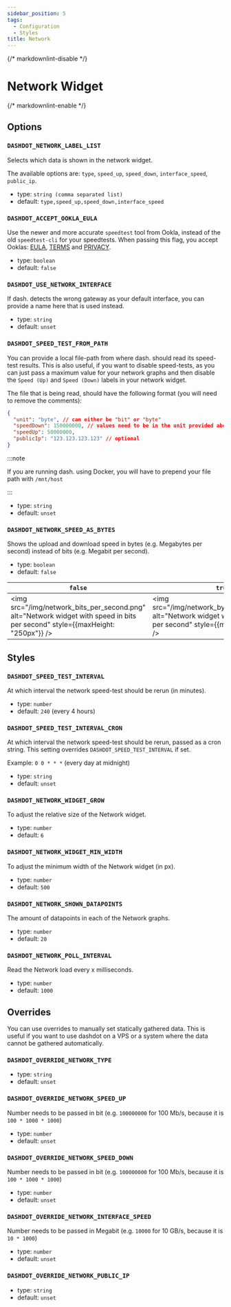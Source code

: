 ```yaml
---
sidebar_position: 5
tags:
  - Configuration
  - Styles
title: Network
---
```


{/* markdownlint-disable */}

# Network Widget

{/* markdownlint-enable */}

## Options

### `DASHDOT_NETWORK_LABEL_LIST`

Selects which data is shown in the network widget.

The available options are: `type`, `speed_up`, `speed_down`, `interface_speed`, `public_ip`.

- type: `string (comma separated list)`
- default: `type,speed_up,speed_down,interface_speed`

### `DASHDOT_ACCEPT_OOKLA_EULA`

Use the newer and more accurate `speedtest` tool from Ookla, instead of the old `speedtest-cli` for your speedtests.
When passing this flag, you accept Ooklas: [EULA](https://www.speedtest.net/about/eula), [TERMS](https://www.speedtest.net/about/terms) and [PRIVACY](https://www.speedtest.net/about/privacy).

- type: `boolean`
- default: `false`

### `DASHDOT_USE_NETWORK_INTERFACE`

If dash. detects the wrong gateway as your default interface, you can provide a name here that is used instead.

- type: `string`
- default: `unset`

### `DASHDOT_SPEED_TEST_FROM_PATH`

You can provide a local file-path from where dash. should read its speed-test results.
This is also useful, if you want to disable speed-tests, as you can just pass a maximum value for your network graphs
and then disable the `Speed (Up)` and `Speed (Down)` labels in your network widget.

The file that is being read, should have the following format (you will need to remove the comments):

```json
{
  "unit": "byte", // can either be "bit" or "byte"
  "speedDown": 150000000, // values need to be in the unit provided above
  "speedUp": 50000000,
  "publicIp": "123.123.123.123" // optional
}
```

:::note

If you are running dash. using Docker, you will have to prepend your file path with `/mnt/host`

:::

- type: `string`
- default: `unset`

### `DASHDOT_NETWORK_SPEED_AS_BYTES`

Shows the upload and download speed in bytes (e.g. Megabytes per second) instead of bits (e.g. Megabit per second).

- type: `boolean`
- default: `false`

| `false`                                                                                                                        | `true`                                                                                                                           |
| ------------------------------------------------------------------------------------------------------------------------------ | -------------------------------------------------------------------------------------------------------------------------------- |
| <img src="/img/network_bits_per_second.png" alt="Network widget with speed in bits per second" style={{maxHeight: "250px"}} /> | <img src="/img/network_bytes_per_second.png" alt="Network widget with speed in bytes per second" style={{maxHeight: "250px"}} /> |

## Styles

### `DASHDOT_SPEED_TEST_INTERVAL`

At which interval the network speed-test should be rerun (in minutes).

- type: `number`
- default: `240` (every 4 hours)

### `DASHDOT_SPEED_TEST_INTERVAL_CRON`

At which interval the network speed-test should be rerun, passed as a cron string.
This setting overrides `DASHDOT_SPEED_TEST_INTERVAL` if set.

Example: `0 0 * * *` (every day at midnight)

- type: `string`
- default: `unset`

### `DASHDOT_NETWORK_WIDGET_GROW`

To adjust the relative size of the Network widget.

- type: `number`
- default: `6`

### `DASHDOT_NETWORK_WIDGET_MIN_WIDTH`

To adjust the minimum width of the Network widget (in px).

- type: `number`
- default: `500`

### `DASHDOT_NETWORK_SHOWN_DATAPOINTS`

The amount of datapoints in each of the Network graphs.

- type: `number`
- default: `20`

### `DASHDOT_NETWORK_POLL_INTERVAL`

Read the Network load every x milliseconds.

- type: `number`
- default: `1000`

## Overrides

You can use overrides to manually set statically gathered data. This is useful
if you want to use dashdot on a VPS or a system where the data cannot be
gathered automatically.

### `DASHDOT_OVERRIDE_NETWORK_TYPE`

- type: `string`
- default: `unset`

### `DASHDOT_OVERRIDE_NETWORK_SPEED_UP`

Number needs to be passed in bit (e.g. `100000000` for 100 Mb/s, because it is `100 * 1000 * 1000`)

- type: `number`
- default: `unset`

### `DASHDOT_OVERRIDE_NETWORK_SPEED_DOWN`

Number needs to be passed in bit (e.g. `100000000` for 100 Mb/s, because it is `100 * 1000 * 1000`)

- type: `number`
- default: `unset`

### `DASHDOT_OVERRIDE_NETWORK_INTERFACE_SPEED`

Number needs to be passed in Megabit (e.g. `10000` for 10 GB/s, because it is `10 * 1000`)

- type: `number`
- default: `unset`

### `DASHDOT_OVERRIDE_NETWORK_PUBLIC_IP`

- type: `string`
- default: `unset`

